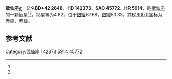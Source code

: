 {{Starbox begin
| name = 武仙座χ
}}
{{Starbox observe
| epoch = [[J2000.0|J2000.0]]
| constell = [[武仙座|武仙座]]<ref name=SIMBAD>{{cite web
 | url=http://simbad.u-strasbg.fr/simbad/sim-id?Ident=HR+5914
 | title=Pulsating variable Star
 | publisher=Centre de Données astronomiques de Strasbourg
 | work=SIMBAD
 | accessdate=2012-07-13
 | archive-date=2020-11-03
 | archive-url=https://web.archive.org/web/20201103165957/http://simbad.u-strasbg.fr/simbad/sim-id?Ident=HR+5914
 }}</ref><ref name=DATA>{{cite web
 | url=http://vizier.u-strasbg.fr/viz-bin/VizieR-5?-out.add=.&-source=5050&-corr=PK=HR&-out.max=9999&HR=5914
 | title=VizieR Detailed Page
 | accessdate=2012-07-13
 | archive-date=2016-03-05
 | archive-url=https://web.archive.org/web/20160305220028/http://vizier.u-strasbg.fr/viz-bin/VizieR-5?-out.add=.&-source=5050&-corr=PK=HR&-out.max=9999&HR=5914
 | dead-url=no
 }}</ref>
| 星官 = 
| ra = {{RA|15|52|40.5}}<ref name=SIMBAD /><ref name=DATA />
| dec = {{DEC|+42|27|6}}<ref name=SIMBAD /><ref name=DATA />
| appmag_v = 4.62<ref name=SIMBAD /><ref name=DATA />
}}
{{Starbox character
| class = F8VFe-2Hdel -1<ref name=SIMBAD /><ref name=DATA />
| b-v = 0.56<ref name=SIMBAD /><ref name=DATA />
| u-b = 0<ref name=SIMBAD /><ref name=DATA />
| r-i = 0.32<ref name=SIMBAD /><ref name=DATA />
| variable = 
}}
{{Starbox astrometry
| radial_v = 0
| prop_mo_ra = -55
| parallax = 0.056
| p_error = 
}}
{{Starbox catalog
| names =BD+42 2648，[[SAO星表|SAO]] 45772，[[HD星表|HD]] 142373，[[HR星表|HR]] 5914}}
{{Starbox reference |Simbad=HR+5914}}
{{Starbox end}}

'''武仙座χ'''，又名'''BD+42 2648'''，'''HD 142373'''、'''SAO 45772'''、'''HR 5914'''，是[[武仙座|武仙座]]的一颗恒星<ref name=SIMBAD /><ref name=DATA />，视星等为4.62，位于[[銀道座標系|銀經]]67.68，[[銀道座標系|銀緯]]50.33，其[[B1900.0|B1900.0]]坐标为赤經{{RA|15|49|13}}，赤緯{{DEC|+42|50.33|53}}。

== 参考文献 ==
{{reflist}}

{{star-stub}}

{{武仙座恒星}}
[[Category:武仙座|Category:武仙座]]
[[Category:HD和HDE天體|142373]]
[[Category:HR天體|5914]]
[[Category:SAO天體|45772]]
